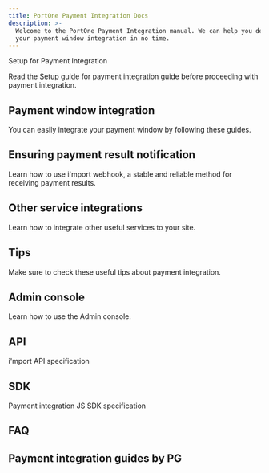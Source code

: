```yaml
---
title: PortOne Payment Integration Docs
description: >-
  Welcome to the PortOne Payment Integration manual. We can help you develop
  your payment window integration in no time.
---
```



<Hint style="info">
  Setup for Payment Integration

  Read the [Setup](../ready/readme) guide for payment integration guide before proceeding with payment integration.
</Hint>

## Payment window integration

You can easily integrate your payment window by following these guides.

<ContentRef slug="/docs/en/auth/guide/readmef" />

<ContentRef slug="/docs/en/auth/guide-1/readme" />

<ContentRef slug="/docs/en/auth/guide-2/readme" />

## Ensuring payment result notification

Learn how to use i'mport webhook, a stable and reliable method for receiving payment results.

<ContentRef slug="/docs/en/result/webhook" />

## Other service integrations

Learn how to integrate other useful services to your site.

<ContentRef slug="/docs/en/etc/phone/readme" />

<ContentRef slug="/docs/en/etc/all/readme" />

<ContentRef slug="/docs/en/etc/credit-auth/readme" />

<ContentRef slug="/docs/en/etc/url" />

## Tips

Make sure to check these useful tips about payment integration.

<ContentRef slug="/docs/en/tips/tax" />

<ContentRef slug="/docs/en/tips/chk" />

<ContentRef slug="/docs/en/tips/confirm-process" />

<ContentRef slug="/docs/en/tips/flow" />

<ContentRef slug="/docs/en/tips/agency-and-tier" />

<ContentRef slug="/docs/en/tips/billing-key-issuance-by-pg" />

<ContentRef slug="/docs/en/tips/bank-codes-by-pg" />

## Admin console

Learn how to use the Admin console.

<ContentRef slug="/docs/en/console/pg" />

## API

i'mport API specification

<ContentRef slug="/docs/en/api/rest-api-access-token" />

## SDK

Payment integration JS SDK specification

<ContentRef slug="/docs/en/sdk/javascript-sdk/readme" />

## FAQ

<ContentRef slug="/docs/en/faq/undefined" />

## **Payment integration guides by PG**

<ContentRef slug="/docs/en/payment-integration-by-pg/payment-gateways/readme" />

<ContentRef slug="/docs/en/payment-integration-by-pg/simple/readme" />
